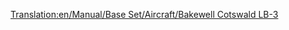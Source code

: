 [[Translation:en/Manual/Base Set/Aircraft/Bakewell Cotswald LB-3]]

{{fr/Avion|Nom=Bakewell Cotswald
|Image=[[File:en/DouglasDC-3Dakota.png|Bakewell Cotswald]]
|Coût=30 761 (61 522)
|Vitesse=473 km/h (296 MPH)
|Entretien=2 756 (5 512)
|Conception=1934
|Vie=30
|Capacité=30 passagers & 6 sacs de courrier
|Description=Le Bakewell Cotswald LB-3 est un autre petit avion conçu pour les petits aéroports
|Réalité=[https://www.wikipedia.org/wiki/fr:Douglas DC-3 DC-3 Dakota]/C-47 Skytrain/Lisunov Li-2/Showa L2D (Avions construits sous licence en URSS et au Japon)
}}